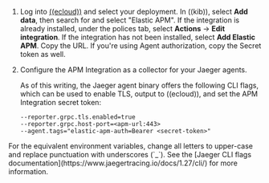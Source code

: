 

1. Log into [((ecloud))](((ess-console))) and select your deployment.
    In ((kib)), select **Add data**, then search for and select "Elastic APM".
    If the integration is already installed, under the polices tab, select **Actions** -> **Edit integration**.
    If the integration has not been installed, select **Add Elastic APM**.
    Copy the URL. If you're using Agent authorization, copy the Secret token as well.

1. Configure the APM Integration as a collector for your Jaeger agents.

    As of this writing, the Jaeger agent binary offers the following CLI flags,
    which can be used to enable TLS, output to ((ecloud)), and set the APM Integration secret token:

    ```terminal
    --reporter.grpc.tls.enabled=true
    --reporter.grpc.host-port=<apm-url:443>
    --agent.tags="elastic-apm-auth=Bearer <secret-token>"
    ```

<DocCallOut title="Tip">
For the equivalent environment variables,
change all letters to upper-case and replace punctuation with underscores (`_`).
See the [Jaeger CLI flags documentation](https://www.jaegertracing.io/docs/1.27/cli/) for more information.
</DocCallOut>
